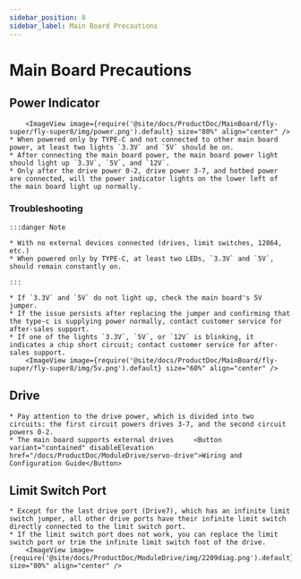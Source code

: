 ```yaml
---
sidebar_position: 8
sidebar_label: Main Board Precautions
---
```







# Main Board Precautions

## Power Indicator

        <ImageView image={require('@site/docs/ProductDoc/MainBoard/fly-super/fly-super8/img/power.png').default} size="80%" align="center" />
    * When powered only by TYPE-C and not connected to other main board power, at least two lights `3.3V` and `5V` should be on.
    * After connecting the main board power, the main board power light should light up `3.3V`, `5V`, and `12V`.
    * Only after the drive power 0-2, drive power 3-7, and hotbed power are connected, will the power indicator lights on the lower left of the main board light up normally.

### Troubleshooting


    :::danger Note

    * With no external devices connected (drives, limit switches, 12864, etc.)
    * When powered only by TYPE-C, at least two LEDs, `3.3V` and `5V`, should remain constantly on.

    :::

    * If `3.3V` and `5V` do not light up, check the main board's 5V jumper.
    * If the issue persists after replacing the jumper and confirming that the type-c is supplying power normally, contact customer service for after-sales support.
    * If one of the lights `3.3V`, `5V`, or `12V` is blinking, it indicates a chip short circuit; contact customer service for after-sales support.
        <ImageView image={require('@site/docs/ProductDoc/MainBoard/fly-super/fly-super8/img/5v.png').default} size="60%" align="center" />

## Drive

    * Pay attention to the drive power, which is divided into two circuits: the first circuit powers drives 3-7, and the second circuit powers 0-2.
    * The main board supports external drives     <Button variant="contained" disableElevation href="/docs/ProductDoc/ModuleDrive/servo-drive">Wiring and Configuration Guide</Button>

## Limit Switch Port

    * Except for the last drive port (Drive7), which has an infinite limit switch jumper, all other drive ports have their infinite limit switch directly connected to the limit switch port.
    * If the limit switch port does not work, you can replace the limit switch port or trim the infinite limit switch foot of the drive.
        <ImageView image={require('@site/docs/ProductDoc/ModuleDrive/img/2209diag.png').default} size="80%" align="center" />